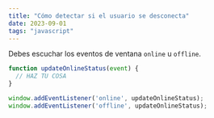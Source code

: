 ```yaml
---
title: "Cómo detectar si el usuario se desconecta"
date: 2023-09-01
tags: "javascript"
---
```


Debes escuchar los eventos de ventana `online` u `offline`.

```javascript
function updateOnlineStatus(event) {
  // HAZ TU COSA
}

window.addEventListener('online', updateOnlineStatus);
window.addEventListener('offline', updateOnlineStatus);
```